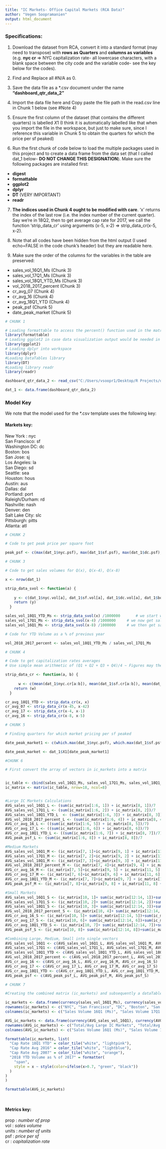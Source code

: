 ```yaml
---
title: "IC Markets- Office Capital Markets (RCA Data)"
author: "Vegen Soopramanien"
output: html_document
---
```


### Specifications:

1. Download the dataset from RCA, convert it into a standard format (may need to transpose) with __rows as Quarters__ and __columns as variables__  (e.g. __nyc cr__ => NYC capitalization rate- all lowercase characters, with a blank space between the city code and the variable code- see the key below for the codes). 

2. Find and Replace all #N/A as 0.

3. Save the data file as a *.csv document under the name __"dashboard_qtr_data_2"__

4. Import the data file here and Copy paste the file path in the read.csv line in Chunk 1 below (see #Note 4)

5. Ensure the first column of the dataset (that contains the different quarters) is labelled $X1$ (I think it is automatically labelled like that when you import the file in the workspace, but just to make sure, since I reference this variable in Chunk 5 to obtain the quarters for which the price per sf peaked)

6. Run the first chunk of code below to load the multiple packages used in this project and to create a data frame from the data set (that I called dat_1 below- **DO NOT CHANGE THIS DESIGNATION**). Make sure the following packages are installed first:
  + __digest__  
  + __formattable__  
  + __ggplot2__  
  + __dplyr__
  + __DT__ (VERY IMPORTANT)  
  + __readr__ 


7. __The indices used in Chunk 4 ought to be modified with care__. 'x' returns the index of the last row (i.e. the index number of the current quarter). Say we're in 18Q2, then to get average cap rate for 2017, we call the function 'strip_data_cr' using arguments (x-5, x-2) => strip_data_cr(x-5, x-2).

8. Note that all codes have been hidden from the html output (I used echo=FALSE in the code chunk's header) but they are readable here. 
 
9. Make sure the order of the columns for the variables in the table are preserved: 
  + sales_vol_16Q1_Ms (Chunk 3)   
  + sales_vol_17Q1_Ms (Chunk 3)   
  + sales_vol_18Q1_YTD_Ms (Chunk 3)   
  + vol_2018_2017_percent (Chunk 3)   
  + cr_avg_07 (Chunk 4)   
  + cr_avg_16 (Chunk 4)   
  + cr_avg_18Q1_YTD (Chunk 4)   
  + peak_psf (Chunk 5)   
  + date_peak_market (Chunk 5)  



```r
# CHUNK 1

# Loading formattable to access the percent() function used in the matrix below 
library(formattable)
# Loading ggplot2 in case data visualization output would be needed in the future
library(ggplot2)
# Loading dplyr into workspace
library(dplyr)
#Loading DataTables library
library(DT)
#Loading library readr
library(readr)

dashboard_qtr_data_2 <- read_csv("C:/Users/vsoopr1/Desktop/R Projects/dashboard/dashboard_qtr_data_2.csv")  #Note 4

dat_1 <- data.frame(dashboard_qtr_data_2)
```

### Model Key

We note that the model used for the *.csv template uses the following key:

#### Markets key:

New York : nyc   
San Francisco: sf   
Washington DC: dc  
Boston: bos  
San Jose: sj  
Los Angeles: la  
San Diego: sd  
Seattle: sea  
Houston: hous  
Austin: aus  
Dallas: dal  
Portland: port  
Raleigh/Durham: rd  
Nashville: nash  
Denver: den  
Salt Lake City: slc  
Pittsburgh: pitts  
Atlanta: atl  

```r
# CHUNK 2

# Code to get peak price per square foot

peak_psf <- c(max(dat_1$nyc.psf), max(dat_1$sf.psf), max(dat_1$dc.psf), max(dat_1$bos.psf), max(dat_1$sj.psf), max(dat_1$la.psf), max(dat_1$sd.psf), max(dat_1$sea.psf), max(dat_1$hous.psf), max(dat_1$aus.psf), max(dat_1$dall.psf), max(dat_1$port.psf), max(dat_1$rd.psf), max(dat_1$nash.psf), max(dat_1$den.psf), max(dat_1$slc.psf), max(dat_1$pitts.psf), max(dat_1$atl.psf))
```

```r

# CHUNK 3

# Code to get sales volumes for Q(x), Q(x-4), Q(x-8)

x <- nrow(dat_1)

strip_data_svol <- function(a) {
  
    y <- c(dat_1$nyc.vol[a], dat_1$sf.vol[a], dat_1$dc.vol[a], dat_1$bos.vol[a], dat_1$sj.vol[a], dat_1$la.vol[a], dat_1$sd.vol[a], dat_1$sea.vol[a], dat_1$hous.vol[a], dat_1$aus.vol[a], dat_1$dall.vol[a], dat_1$port.vol[a], dat_1$rd.vol[a], dat_1$nash.vol[a], dat_1$den.vol[a], dat_1$slc.vol[a], dat_1$pitts.vol[a], dat_1$atl.vol[a])
    return (y)
  }

sales_vol_18Q1_YTD_Ms <- strip_data_svol(x) /1000000       # we start with the latest quarter
sales_vol_17Q1_Ms <- strip_data_svol(x-4) /1000000     # we now get sales volumes for a year from current quarter
sales_vol_16Q1_Ms <- strip_data_svol(x-8) /1000000     # we then get sales volume for 2 years from current quarter

# Code for YTD Volume as a % of previous year

vol_2018_2017_percent <- sales_vol_18Q1_YTD_Ms / sales_vol_17Q1_Ms  


```



```r
# CHUNK 4

# Code to get capitalization rates averages 
# Use simple mean arithmetic of (Q1 + Q2 + Q3 + Q4)/4 ~ Figures may therefore vary slightly from yearly cap rates averages available from RCA downloadable report which computes the annual avg cap rates on a daily continuous basis

strip_data_cr <- function(a, b) {
  
      w <- c(mean(dat_1$nyc.cr[a:b]), mean(dat_1$sf.cr[a:b]), mean(dat_1$dc.cr[a:b]), mean(dat_1$bos.cr[a:b]), mean(dat_1$sj.cr[a:b]), mean(dat_1$la.cr[a:b]), mean(dat_1$sd.cr[a:b]), mean(dat_1$sea.cr[a:b]), mean(dat_1$hous.cr[a:b]), mean(dat_1$aus.cr[a:b]), mean(dat_1$dall.cr[a:b]), mean(dat_1$port.cr[a:b]), mean(dat_1$rd.cr[a:b]), mean(dat_1$nash.cr[a:b]), mean(dat_1$den.cr[a:b]), mean(dat_1$slc.cr[a:b]), mean(dat_1$pitts.cr[a:b]), mean(dat_1$atl.cr[a:b]))
    return (w)
  }

cr_avg_18Q1_YTD <- strip_data_cr(x, x)
cr_avg_07 <- strip_data_cr(x-45, x-42)
cr_avg_17 <- strip_data_cr(x-4, x-1)
cr_avg_16 <- strip_data_cr(x-8, x-5)


```


```r
# CHUNK 5

# Finding quarters for which market pricing per sf peaked

date_peak_market1 <- c(which.max(dat_1$nyc.psf), which.max(dat_1$sf.psf), which.max(dat_1$dc.psf), which.max(dat_1$bos.psf), which.max(dat_1$sj.psf), which.max(dat_1$la.psf), which.max(dat_1$sd.psf), which.max(dat_1$sea.psf), which.max(dat_1$hous.psf), which.max(dat_1$aus.psf), which.max(dat_1$dall.psf), which.max(dat_1$port.psf), which.max(dat_1$rd.psf), which.max(dat_1$nash.psf), which.max(dat_1$den.psf), which.max(dat_1$slc.psf), which.max(dat_1$pitts.psf), which.max(dat_1$atl.psf))

date_peak_market <- dat_1$X1[date_peak_market1]

```



```r
#CHUNK 6

# First convert the array of vectors in ic_markets into a matrix


ic_table <- cbind(sales_vol_16Q1_Ms, sales_vol_17Q1_Ms, sales_vol_18Q1_YTD_Ms, vol_2018_2017_percent, cr_avg_07, cr_avg_16, cr_avg_18Q1_YTD, peak_psf)
ic_matrix <- matrix(ic_table, nrow=18, ncol=8)


#Large IC Markets Calculations
AVG_sales_vol_16Q1_L <- (sum(ic_matrix[1:6, 1]) + ic_matrix[8, 1])/7
AVG_sales_vol_17Q1_L <- (sum(ic_matrix[1:6, 2]) + ic_matrix[8, 2])/7
AVG_sales_vol_18Q1_YTD_L  <- (sum(ic_matrix[1:6, 3]) + ic_matrix[8, 3])/7
AVG_vol_2018_2017_percent_L <- (sum(ic_matrix[1:6, 4]) + ic_matrix[8, 4])/7
AVG_cr_avg_16_L <- ((sum(ic_matrix[1:6, 5]) + ic_matrix[8, 5])/7)
AVG_cr_avg_17_L <- ((sum(ic_matrix[1:6, 6]) + ic_matrix[8, 6])/7)
AVG_cr_avg_18Q1_YTD_L <- ((sum(ic_matrix[1:6, 7]) + ic_matrix[8, 7])/7)
AVG_peak_psf_L <- (sum(ic_matrix[1:6, 8]) + ic_matrix[8, 8])/7

#Medium Markets
AVG_sales_vol_16Q1_M <- (ic_matrix[7, 1]+ic_matrix[9, 1] + ic_matrix[11, 1] + ic_matrix[15, 1] + ic_matrix[18, 1])/5
AVG_sales_vol_17Q1_M <- (ic_matrix[7, 2]+ic_matrix[9, 2] + ic_matrix[11, 2] + ic_matrix[15, 2] + ic_matrix[18, 2])/5
AVG_sales_vol_18Q1_M <- (ic_matrix[7, 3]+ic_matrix[9, 3] + ic_matrix[11, 3] + ic_matrix[15, 3] + ic_matrix[18, 3])/5
AVG_vol_2018_2017_percent_M <- (ic_matrix[7, 4]+ic_matrix[9, 4] + ic_matrix[11, 4] + ic_matrix[15, 4] + ic_matrix[18, 4])/5
AVG_cr_avg_16_M <- (ic_matrix[7, 5]+ic_matrix[9, 5] + ic_matrix[11, 5] + ic_matrix[15, 5] + ic_matrix[18, 5])/5
AVG_cr_avg_17_M <- (ic_matrix[7, 6]+ic_matrix[9, 6] + ic_matrix[11, 6] + ic_matrix[15, 6] + ic_matrix[18, 6])/5
AVG_cr_avg_18Q1_YTD_M <- (ic_matrix[7, 7]+ic_matrix[9, 7] + ic_matrix[11, 7] + ic_matrix[15, 7] + ic_matrix[18, 7])/5
AVG_peak_psf_M <- (ic_matrix[7, 8]+ic_matrix[9, 8] + ic_matrix[11, 8] + ic_matrix[15, 8] + ic_matrix[18, 8])/5

#Small Markets
AVG_sales_vol_16Q1_S <- (ic_matrix[10, 1]+ sum(ic_matrix[12:14, 1])+sum(ic_matrix[16:17, 1]))/6
AVG_sales_vol_17Q1_S <- (ic_matrix[10, 2]+ sum(ic_matrix[12:14, 2])+sum(ic_matrix[16:17, 2]))/6
AVG_sales_vol_18Q1_S <- (ic_matrix[10, 3]+ sum(ic_matrix[12:14, 3])+sum(ic_matrix[16:17, 3]))/6
AVG_vol_2018_2017_percent_S <- (ic_matrix[10, 4]+ sum(ic_matrix[12:14, 4])+sum(ic_matrix[16:17, 4]))/6
AVG_cr_avg_16_S <- (ic_matrix[10, 5]+ sum(ic_matrix[12:14, 5])+sum(ic_matrix[16:17, 5]))/6
AVG_cr_avg_17_S <- (ic_matrix[10, 6]+ sum(ic_matrix[12:14, 6])+sum(ic_matrix[16:17, 6]))/6
AVG_cr_avg_18Q1_YTD_S <- (ic_matrix[10, 7]+ sum(ic_matrix[12:14, 7])+sum(ic_matrix[16:17, 7]))/6
AVG_peak_psf_S <- (ic_matrix[10, 8]+ sum(ic_matrix[12:14, 8])+sum(ic_matrix[16:17, 8]))/6

#Combining Large, Medium, Small into single vectors 
AVG_sales_vol_16Q1 <- c(AVG_sales_vol_16Q1_L, AVG_sales_vol_16Q1_M, AVG_sales_vol_16Q1_S)
AVG_sales_vol_17Q1 <- c(AVG_sales_vol_17Q1_L, AVG_sales_vol_17Q1_M, AVG_sales_vol_17Q1_S)
AVG_sales_vol_18Q1_YTD <- c(AVG_sales_vol_18Q1_YTD_L, AVG_sales_vol_18Q1_M, AVG_sales_vol_18Q1_S)
AVG_vol_2018_2017_percent <- c(AVG_vol_2018_2017_percent_L, AVG_vol_2018_2017_percent_M, AVG_vol_2018_2017_percent_S)
AVG_cr_avg_16 <- c(AVG_cr_avg_16_L, AVG_cr_avg_16_M, AVG_cr_avg_16_S)
AVG_cr_avg_17 <- c(AVG_cr_avg_17_L, AVG_cr_avg_17_M, AVG_cr_avg_17_S)
AVG_cr_avg_18Q1_YTD <- c(AVG_cr_avg_18Q1_YTD_L, AVG_cr_avg_18Q1_YTD_M, AVG_cr_avg_18Q1_YTD_S)
AVG_peak_psf <- c(AVG_peak_psf_L, AVG_peak_psf_M, AVG_peak_psf_S)

```

            
                                                                   
```r
# CHUNK 7

#Creating the combined matrix (ic_markets) and subsequently a dataTable

ic_markets <- data.frame(currency(sales_vol_16Q1_Ms), currency(sales_vol_17Q1_Ms), currency(sales_vol_18Q1_YTD_Ms), percent(vol_2018_2017_percent), percent(cr_avg_07), percent(cr_avg_16), percent(cr_avg_18Q1_YTD), currency(peak_psf), date_peak_market)
rownames(ic_markets) <- c("NYC", "San Francisco", "DC", "Boston", "San Jose", "LA", "San Diego", "Seattle", "Houston", "Austin", "Dallas", "Portland", "Raleigh/Durham", "Nashville", "Denver", "Salt Lake City", "Pittsburgh", "Atlanta")
colnames(ic_markets) <- c("Sales Volume 16Q1 (Ms)", "Sales Volume 17Q1 (Ms)", "Sales Volume 18Q1 YTD (Ms)", "2018 YTD Volume as % of 2017", "Cap Rate Avg 2007", "Cap Rate Avg 2016", "Cap Rate 18Q1 YTD", "Peak of Market Pricing/SF", "Date Peak Market")

AVG_ic_markets <- data.frame(currency(AVG_sales_vol_16Q1), currency(AVG_sales_vol_17Q1), currency(AVG_sales_vol_18Q1_YTD), percent(AVG_vol_2018_2017_percent), percent(AVG_cr_avg_16), percent(AVG_cr_avg_17), percent(AVG_cr_avg_18Q1_YTD), currency(AVG_peak_psf))
rownames(AVG_ic_markets) <- c("Total/Avg Large IC Markets", "Total/Avg Medium IC Markets", "Total/Avg Small IC Markets")
colnames(AVG_ic_markets) <- c("Sales Volume 16Q1 (Ms)", "Sales Volume 17Q1 (Ms)", "Sales Volume 18Q1 YTD (Ms)", "2018 YTD Volume as % of 2017", "Cap Rate Avg 2007", "Cap Rate Avg 2016", "Cap Rate 18Q1 YTD", "Peak of Market Pricing/SF")

formattable(ic_markets, list(
  "Cap Rate 18Q1 YTD" = color_tile("white", "lightpink"),
  "Cap Rate Avg 2016" = color_tile("white", "lightblue"),
  "Cap Rate Avg 2007" = color_tile("white", "orange"),
  "2018 YTD Volume as % of 2017" = formatter(
    "span",
    style = x ~ style(color=ifelse(x>0.7, "green", "black"))
  )
)
)

formattable(AVG_ic_markets)




```




#### Metrics key:

prop  : _number of prop_  
vol   : _sales volume_  
units : _number of units_  
psf   : _price per sf_  
cr    : _capitalization rate_           
            

